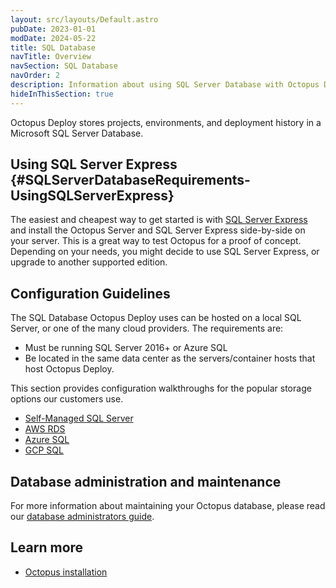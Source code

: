 ```yaml
---
layout: src/layouts/Default.astro
pubDate: 2023-01-01
modDate: 2024-05-22
title: SQL Database
navTitle: Overview
navSection: SQL Database
navOrder: 2
description: Information about using SQL Server Database with Octopus Deploy.
hideInThisSection: true
---
```


Octopus Deploy stores projects, environments, and deployment history in a Microsoft SQL Server Database.

<Sql />

## Using SQL Server Express \{#SQLServerDatabaseRequirements-UsingSQLServerExpress}

The easiest and cheapest way to get started is with [SQL Server Express](http://downloadsqlserverexpress.com/) and install the Octopus Server and SQL Server Express side-by-side on your server. This is a great way to test Octopus for a proof of concept. Depending on your needs, you might decide to use SQL Server Express, or upgrade to another supported edition.

## Configuration Guidelines

The SQL Database Octopus Deploy uses can be hosted on a local SQL Server, or one of the many cloud providers.  The requirements are: 

- Must be running SQL Server 2016+ or Azure SQL
- Be located in the same data center as the servers/container hosts that host Octopus Deploy.

This section provides configuration walkthroughs for the popular storage options our customers use.

- [Self-Managed SQL Server](/docs/installation/sql-database/self-managed-sql-server)
- [AWS RDS](/docs/installation/sql-database/aws-rds)
- [Azure SQL](/docs/installation/sql-database/azure-sql)
- [GCP SQL](/docs/installation/sql-database/gcp-cloud-sql)


## Database administration and maintenance

For more information about maintaining your Octopus database, please read our [database administrators guide](/docs/administration/data/octopus-database).

## Learn more

 - [Octopus installation](/docs/installation)
